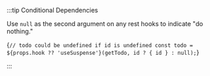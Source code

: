 
:::tip Conditional Dependencies

Use `null` as the second argument on any rest hooks to indicate "do nothing."

<CodeBlock
  language="typescript">
  {`// todo could be undefined if id is undefined
const todo = ${props.hook ?? 'useSuspense'}(getTodo, id ? { id } : null);`}
</CodeBlock>

:::
